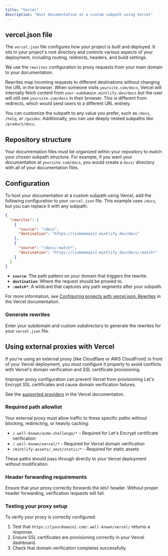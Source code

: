 ```yaml
---
title: "Vercel"
description: "Host documentation at a custom subpath using Vercel"
---
```



## vercel.json file

The `vercel.json` file configures how your project is built and deployed. It sits in your project's root directory and controls various aspects of your deployment, including routing, redirects, headers, and build settings.

We use the `rewrites` configuration to proxy requests from your main domain to your documentation.

Rewrites map incoming requests to different destinations without changing the URL in the browser. When someone visits `yoursite.com/docs`, Vercel will internally fetch content from `your-subdomain.mintlify.dev/docs` but the user will still see `yoursite.com/docs` in their browser. This is different from redirects, which would send users to a different URL entirely.

You can customize the subpath to any value you prefer, such as `/docs`, `/help`, or `/guides`. Additionally, you can use deeply nested subpaths like `/product/docs`.

## Repository structure

Your documentation files must be organized within your repository to match your chosen subpath structure. For example, if you want your documentation at `yoursite.com/docs`, you would create a `docs/` directory with all of your documentation files.

## Configuration

To host your documentation at a custom subpath using Vercel, add the following configuration to your `vercel.json` file. This example uses `/docs`, but you can replace it with any subpath:

```json
{
  "rewrites": [
    {
      "source": "/docs",
      "destination": "https://[subdomain].mintlify.dev/docs"
    },
    {
      "source": "/docs/:match*",
      "destination": "https://[subdomain].mintlify.dev/docs/:match*"
    }
  ]
}
```

- **`source`**: The path pattern on your domain that triggers the rewrite.
- **`destination`**: Where the request should be proxied to.
- **`:match*`**: A wildcard that captures any path segments after your subpath.

For more information, see [Configuring projects with vercel.json: Rewrites](https://vercel.com/docs/projects/project-configuration#rewrites) in the Vercel documentation.

### Generate rewrites

Enter your subdomain and custom subdirectory to generate the rewrites for your `vercel.json` file.

<VercelJsonGenerator />

## Using external proxies with Vercel

If you're using an external proxy (like Cloudflare or AWS CloudFront) in front of your Vercel deployment, you must configure it properly to avoid conflicts with Vercel's domain verification and SSL certificate provisioning.

Improper proxy configuration can prevent Vercel from provisioning Let's Encrypt SSL certificates and cause domain verification failures.

See the [supported providers](https://vercel.com/guides/how-to-setup-verified-proxy#supported-providers-verified-proxy-lite) in the Vercel documentation.

### Required path allowlist

Your external proxy must allow traffic to these specific paths without blocking, redirecting, or heavily caching:

- `/.well-known/acme-challenge/*` - Required for Let's Encrypt certificate verification
- `/.well-known/vercel/*` - Required for Vercel domain verification
- `/mintlify-assets/_next/static/*` - Required for static assets

These paths should pass through directly to your Vercel deployment without modification.

### Header forwarding requirements

Ensure that your proxy correctly forwards the `HOST` header. Without proper header forwarding, verification requests will fail.

### Testing your proxy setup

To verify your proxy is correctly configured:

1. Test that `https://[yourdomain].com/.well-known/vercel/` returns a response.
2. Ensure SSL certificates are provisioning correctly in your Vercel dashboard.
3. Check that domain verification completes successfully.
